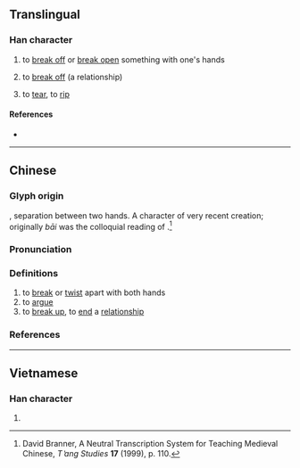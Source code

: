 {{character info/new}}
==Translingual==

===Han character===
{{Han char|rn=64|rad=手|as=08|sn=11|four=22550|canj=HQCHQ,QCHQ|ids=⿲手分手}}

# to [[break off]] or [[break ope]]n something with one's hands
# {{lb|mul|figuratively}} to [[break off]] (a relationship)
# {{lb|zh|Cantonese}} to [[tear]], to [[rip]]

====References====
* {{Han ref|kx=0440.181|dkj=12310|hdz=31890.020|uh=63B0|ud=25520|bh=D954|bd=55636}}

----

==Chinese==
{{zh-forms}}

===Glyph origin===
{{Han etym}}
{{Han compound|手|分|手|ls=ic}}, separation between two hands. A character of very recent creation; originally ''bāi'' was the colloquial reading of {{l|zh|擘}}.<ref>David Branner, A Neutral Transcription System for Teaching Medieval Chinese, ''T ̔ang Studies'' '''17''' (1999), p. 110.</ref>

===Pronunciation===
{{zh-pron
|m=bāi
|ma=Zh-bai.ogg
|c=baai1,mak3,baai2
|h=pfs=
|md=
|mn=pai/tw,zz:póe
|mn_note=póe - written also as 掱
|w=
|mc=
|oc=y
|cat=v
}}

===Definitions===
{{zh-hanzi}}

# to [[break]] or [[twist]] apart with both hands
# to [[argue]]
# to [[break up]], to [[end]] a [[relationship]]

===References===
<references />

----

==Vietnamese==

===Han character===
{{vi-hantu|[[bài]]|rs=手08}}

# {{defn|lang=vi|sort=手08}}